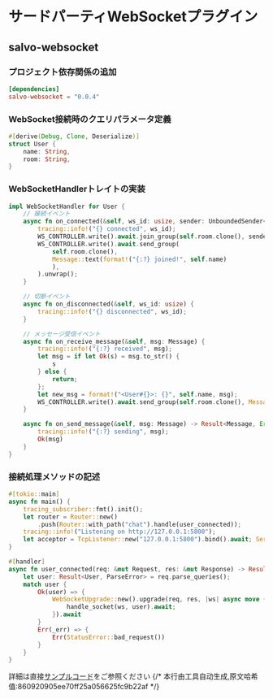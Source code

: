 # サードパーティWebSocketプラグイン

## salvo-websocket

### プロジェクト依存関係の追加

```toml
[dependencies]
salvo-websocket = "0.0.4"
```

### WebSocket接続時のクエリパラメータ定義

```rust
#[derive(Debug, Clone, Deserialize)]
struct User {
    name: String,
    room: String,
}
```

### WebSocketHandlerトレイトの実装

```rust
impl WebSocketHandler for User {
    // 接続イベント
    async fn on_connected(&self, ws_id: usize, sender: UnboundedSender<Result<Message, Error>>) {
        tracing::info!("{} connected", ws_id);
        WS_CONTROLLER.write().await.join_group(self.room.clone(), sender).unwrap();
        WS_CONTROLLER.write().await.send_group(
            self.room.clone(),
            Message::text(format!("{:?} joined!", self.name)
            ),
        ).unwrap();
    }

    // 切断イベント
    async fn on_disconnected(&self, ws_id: usize) {
        tracing::info!("{} disconnected", ws_id);
    }

    // メッセージ受信イベント
    async fn on_receive_message(&self, msg: Message) {
        tracing::info!("{:?} received", msg);
        let msg = if let Ok(s) = msg.to_str() {
            s
        } else {
            return;
        };
        let new_msg = format!("<User#{}>: {}", self.name, msg);
        WS_CONTROLLER.write().await.send_group(self.room.clone(), Message::text(new_msg.clone())).unwrap();
    }

    async fn on_send_message(&self, msg: Message) -> Result<Message, Error> {
        tracing::info!("{:?} sending", msg);
        Ok(msg)
    }
}
```

### 接続処理メソッドの記述

```rust
#[tokio::main]
async fn main() {
    tracing_subscriber::fmt().init();
    let router = Router::new()
        .push(Router::with_path("chat").handle(user_connected));
    tracing::info!("Listening on http://127.0.0.1:5800");
    let acceptor = TcpListener::new("127.0.0.1:5800").bind().await; Server::new(acceptor).serve(router).await;
}

#[handler]
async fn user_connected(req: &mut Request, res: &mut Response) -> Result<(), StatusError> {
    let user: Result<User, ParseError> = req.parse_queries();
    match user {
        Ok(user) => {
            WebSocketUpgrade::new().upgrade(req, res, |ws| async move {
                handle_socket(ws, user).await;
            }).await
        }
        Err(_err) => {
            Err(StatusError::bad_request())
        }
    }
}
```

詳細は直接[サンプルコード](https://github.com/salvo-rs/salvo/tree/main/examples/ws-chat-with-salvo-websocket)をご参照ください
{/* 本行由工具自动生成,原文哈希值:860920905ee70ff25a056625fc9b22af */}